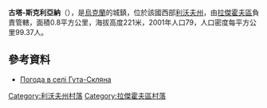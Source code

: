 {{coord|50|13|5|N|24|45|30|E|scale:100000|display=title}}

'''古塔-斯克利亞納'''（{{lang-uk|Гута-Скляна}}），是[[烏克蘭|烏克蘭]]的城鎮，位於該國西部[[利沃夫州|利沃夫州]]，由[[拉傑霍夫區|拉傑霍夫區]]負責管轄，面積0.8平方公里，海拔高度221米，2001年人口79，人口密度每平方公里99.37人。

==參考資料==
* [http://weather.in.ua/ua/l'vovskaja/6272 Погода в селі Гута-Скляна] {{Wayback|url=http://weather.in.ua/ua/l'vovskaja/6272 |date=20111221101326 }}

[[Category:利沃夫州村落|Category:利沃夫州村落]]
[[Category:拉傑霍夫區村落|Category:拉傑霍夫區村落]]


{{Lviv-geo-stub}}